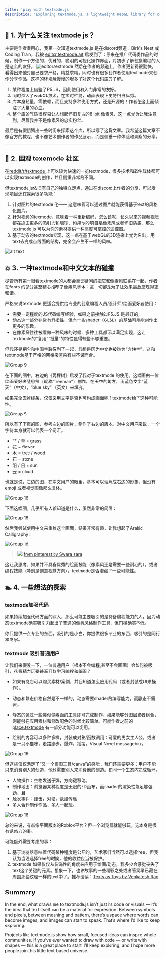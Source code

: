 ```yaml
---
title: 'play with textmode.js'
description: 'Exploring textmode.js, a lightweight WebGL library for creative coding that turns text into art.This article looks at its design philosophy, community, and the fusion of textmode with Chinese characters — a fresh intersection of code, language, and visual storytelling.'
---
```

## 🧠 1. 为什么关注 textmode.js？
主要是作者很用心，我第一次知道textmode.js 是在discord频道：Birb's Nest 或 Coding Train，我被 [editor.textmode.art](https://editor.textmode.art/) 启发到了：原来在推广代码类作品的时候，制作一个方便的，优雅的，聪明的可视化操作界面，对初步了解创意编程的人是这么的友好。
![editor.textmode](image-1.png)
然后在作者的频道上，作者更新得很勤快，看得出来他对自己要求严格，精益求精。同时也有很多创作者使用textmode来创作分享作品，这样的环境我慢慢的增多了对这个代码库的了解。
1. 某种程度上借鉴了P5.JS，因此使用和入门非常的友好。
2. 同时深入了webGL技术，在实时性能，动画表现上支持相当优秀。
3. 库本身轻量，零依赖，而且支持多种使用方式，还是开源的！作者在这上面倾注了大量的心血。
4. 整个库的气质很容易让人想起怀旧复古的8-bit 像素风，这一点尤为让我注意到，尽管我并不是像素风的忠实粉丝。

最后是有假期腾出一些时间来探索这个库，所以写了这篇文章。我希望这篇文章不像官方的教程，也不像艺术创作者的作品展示，而是侧重一种体验和洞察的分享。


---

## 🧪 2. 围观 texemode 社区

在[reddit/r/textmode ](https://www.reddit.com/r/textmode/) 上可以较为快速的一览textmode，很多技术和软件载体都可以实现textmode的创作，并且侧重非常的不同。

但textmode.js依旧有自己的独特立足点，通过在discord上作者的分享，可以发现项目还在探索很多功能：
1. 针对图片的textmode 化—— 这意味着可以通过图片就能获得基于text的风格化图片。
2. 针对视频的texmode，意味着一种重新编码，怎么说呢，长久以来的视频视觉都在追去更多的吸引力和眼球，如果你的项目是像素风或者怀旧质感，那么textmode.js 可以为你的素材提供一种高度可掌控的遥控器。
3. 基于动态的textmode实现，这一点在基于webGL的3D渲染上尤为突出，用text去完成点线面的结构，完全会产生不一样的风味。

![alt text](/images/textmode/image-2.png)

## 💥 3. 一种textmode和中文文本的碰撞


尽管所有第一眼看textmode的人都会毫无疑问的把它和像素风联系在一起，作者在fonts 的部分甚至精心推荐了像素风字体：这一切都是为了让效果最后呈现得更和谐。

严格来说textmode 更适合提供给专业的创意编程人员/设计师/绘画爱好者使用：

- 需要一定程度的JS代码编写经验，如果之前接触过P5.JS 是最好的。
- 动态这一部分非常有开拓性，但有一些shader（GLSL）的基础可能能创作出更多的乐趣。
- 在像素风往往被看做一种风味的时候，多种工具都可以满足实现，这让textmode的“复用”“批量”的特性显得有些不够重要。

但我还是把它和中国字联系到了一起，我想是因为中文也被称为“方块字”，这和textmode基于严格的网格来渲染有些不谋而合。

![Group 9](/images/textmode/image-3.png)

 在下面的图中，右边的《两棵树》启发了我对于textmode 的使用。这幅画由一位绘画爱好者楚思贤（昵称“freeman”）创作，在天空的地方，用蓝色文字“蓝天”（中文），“blue sky” （英文）来填充。

如果完全去掉线条，仅仅采用文字是否也可构成画面呢？textmode给了这种可能性。

![Group 5](/images/textmode/image-4.png)

所以有了下面的图，参考左边的图片，制作了右边的版本。对中文用户来说，一个字符本身就可以代表一个词汇。

* 艹 / 草 = grass
* 花 = flower
* 木 = tree / wood
* 石 = stone
* 阳 / 日 = sun
* 云 = cloud

也就是说，左边的图，在中文用户的眼里，基本可以理解成右边的形象，但没有emoji 或者视觉图像那么具体。

![Group 16](/images/textmode/image-5.png)

下面这幅图，几乎所有人都知道是什么，虽然非常的简陋：


![Group 16](/images/textmode/image-6.png)

然后我尝试使用中文来重绘这个画面，结果非常有趣，让我想起了Arabic Calligraphy：

![Group 16](/images/textmode/image-7.png)

>![](https://i.pinimg.com/736x/06/27/94/06279468b60ad79129a9ccfbaa2af6a9.jpg)
> [from pinterest by Swara sara](https://www.pinterest.com/pin/133067363979758749/)

这让我思考，如果并不具备优秀的绘画技能（像素风还是需要一些耐心的），或者编程技能（特别是创意视觉方向），textmode是否潜藏了一些可能性。

 ## 🏊  4. 一些想法的探索

  ### textmode加强代码

如果持续加强代码方面的深入，那么可能主要吸引的是具备编程能力的人，因为动态textmode确实吸引力超出了普通的像素风格制作工具，但门槛确实不低。

你只提供一点专业的东西，吸引的是小白，你提供很多专业的东西，吸引的是同行和专家。

  ### textmode 吸引普通用户

 让我们来假设一下，一位普通用户（根本不会编程,甚至不会画画）会如何被吸引，花费精力玩耍甚至开始学习编程和绘画？

- 如果有商店可以购买素材/案例，并且知道怎么应用代码（或者封装成UI来操作）。

- 动态和静态价格自然是不一样的，动态需要shader的编写能力，而静态不需要。

- 静态的通过一些类似像素画的工具即可完成制作，如果能够分图层或者组合，则能够在应用素材和修改配色的时候比较简单。可能作者之前的[place.textmode](https://place.textmode.art/) 有一部分功能可以复用。
- 绘制的内容可以多种多样，封装成对象/函数调用：可爱的男女主人公，或者是一只小猫咪，走路跑步，爆炸，摇摆，Visual Novel messagebox。
  
![Group 16](/images/textmode/image-8.png)

但这些仅仅满足了“又一个画图工具/canva”的感觉，我们还需要更多：用户不能只来消费别人的创造，他也需要别人来消费他的创造。在同一个生态内完成循环。

- 人物操作：空格发送子弹，方向键移动。
- 制作地图：浏览器某种程度是无限的2D画布，而shader的渲染性能足够强劲，且
- 触发事件：撞击，对话，数据传递
- 多人合作制作作品，多人一起玩。

![Group 16](/images/textmode/image-9.png)

总的来说，有点像平面版本的Roblox平台？但一个浏览器就能够玩，这本身是很有诱惑力的事。

可能额外需要考虑的事：

1. 基于浏览器意味着代码某种程度是公开的，艺术家们当然可以选择free，但我认为当没选择free的时候，他的收益应当被保护。
2. textmode 如果仅仅从装饰性的角度来应用于绘画/动态，我多少会感觉丧失了text这个关键的元素。想象一下，也许故事的一些精彩之处或者答案早已藏在周围那些纹理一样的text中了。推荐阅读：[Texts as Toys  by Venkatesh Rao](https://contraptions.venkateshrao.com/p/texts-as-toys)

## Summary

In the end, what draws me to textmode.js isn’t just its code or visuals — it’s the idea that text itself can be a material for expression.
Between symbols and pixels, between meaning and pattern, there’s a space where words can become images, and images can start to speak.
That’s where I’d like to keep exploring.

Projects like textmode.js show how small, focused ideas can inspire whole communities.
If you’ve ever wanted to draw with code — or write with shapes — this is a great place to start.
I’ll keep exploring, and I hope more people join this little text-based universe.